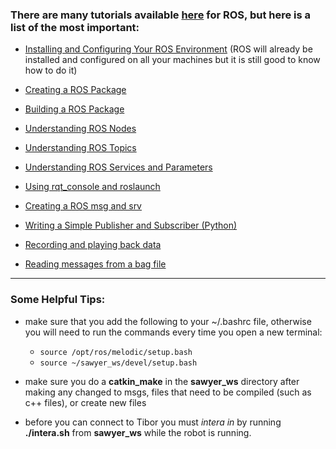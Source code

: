 ### There are many tutorials available [here](http://wiki.ros.org/ROS/Tutorials) for ROS, but here is a list of the most important:

- [Installing and Configuring Your ROS Environment](http://wiki.ros.org/ROS/Tutorials/InstallingandConfiguringROSEnvironment) (ROS will already be installed and configured on all your machines but it is still good to know how to do it)

- [Creating a ROS Package](http://wiki.ros.org/ROS/Tutorials/CreatingPackage)

- [Building a ROS Package](http://wiki.ros.org/ROS/Tutorials/BuildingPackages)

- [Understanding ROS Nodes](http://wiki.ros.org/ROS/Tutorials/UnderstandingNodes)

- [Understanding ROS Topics](http://wiki.ros.org/ROS/Tutorials/UnderstandingTopics)

- [Understanding ROS Services and Parameters](http://wiki.ros.org/ROS/Tutorials/UnderstandingServicesParams)

- [Using rqt_console and roslaunch](http://wiki.ros.org/ROS/Tutorials/UsingRqtconsoleRoslaunch)

- [Creating a ROS msg and srv](http://wiki.ros.org/ROS/Tutorials/CreatingMsgAndSrv)

- [Writing a Simple Publisher and Subscriber (Python)](http://wiki.ros.org/ROS/Tutorials/WritingPublisherSubscriber%28python%29)

- [Recording and playing back data](http://wiki.ros.org/ROS/Tutorials/Recording%20and%20playing%20back%20data)

- [Reading messages from a bag file](http://wiki.ros.org/ROS/Tutorials/reading%20msgs%20from%20a%20bag%20file)

---

### Some Helpful Tips:

- make sure that you add the following to your ~/.bashrc file, otherwise you will need to run the commands every time you open a new terminal:

  - `source /opt/ros/melodic/setup.bash`
  - `source ~/sawyer_ws/devel/setup.bash`

- make sure you do a **catkin_make** in the **sawyer_ws** directory after making any changed to msgs, files that need to be compiled (such as c++ files), or create new files

- before you can connect to Tibor you must _intera in_ by running **./intera.sh** from **sawyer_ws** while the robot is running.
